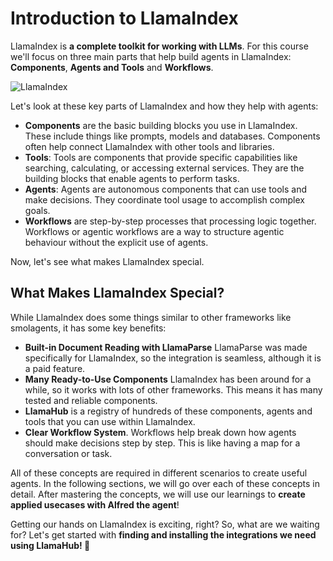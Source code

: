 # Introduction to LlamaIndex

LlamaIndex is **a complete toolkit for working with LLMs**. For this course we'll focus on three main parts that help build agents in LlamaIndex: **Components**, **Agents and Tools** and **Workflows**.

![LlamaIndex](https://huggingface.co/datasets/agents-course/course-images/resolve/main/en/unit2/llama-index/thumbnail.png)

Let's look at these key parts of LlamaIndex and how they help with agents:

- **Components** are the basic building blocks you use in LlamaIndex. These include things like prompts, models and databases. Components often help connect LlamaIndex with other tools and libraries.
- **Tools**: Tools are components that provide specific capabilities like searching, calculating, or accessing external services. They are the building blocks that enable agents to perform tasks.
- **Agents**: Agents are autonomous components that can use tools and make decisions. They coordinate tool usage to accomplish complex goals.
- **Workflows** are step-by-step processes that processing logic together. Workflows or agentic workflows are a way to structure agentic behaviour without the explicit use of agents.

Now, let's see what makes LlamaIndex special.

## What Makes LlamaIndex Special?

While LlamaIndex does some things similar to other frameworks like smolagents, it has some key benefits:

- **Built-in Document Reading with LlamaParse** LlamaParse was made specifically for LlamaIndex, so the integration is seamless, although it is a paid feature.
- **Many Ready-to-Use Components** LlamaIndex has been around for a while, so it works with lots of other frameworks. This means it has many tested and reliable components.
- **LlamaHub** is a registry of hundreds of these components, agents and tools that you can use within LlamaIndex.
- **Clear Workflow System**. Workflows help break down how agents should make decisions step by step. This is like having a map for a conversation or task.

All of these concepts are required in different scenarios to create useful agents.
In the following sections, we will go over each of these concepts in detail.
After mastering the concepts, we will use our learnings to **create applied usecases with Alfred the agent**!

Getting our hands on LlamaIndex is exciting, right? So, what are we waiting for? Let's get started with **finding and installing the integrations we need using LlamaHub! 🚀**